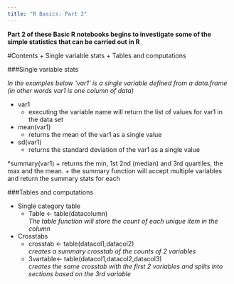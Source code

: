 ```yaml
---
title: "R Basics: Part 2"
---
```


__Part 2 of these Basic R notebooks begins to investigate some of the simple statistics that can be carried out in R __



#Contents
+ Single variable stats
+ Tables and computations

###Single variable stats

*In the examples below 'var1' is a single variable defined from a data.frame (in other words var1 is one column of data) *

* var1
    + executing the variable name will return the list of values for var1 in the data set
    
* mean(var1)
    + returns the mean of the var1 as a single value

* sd(var1)
    + returns the standard deviation of the var1 as a single value
    
*summary(var1)
    + returns the min, 1st 2nd (median) and 3rd quartiles, the max and the mean.
    + the summary function will accept multiple variables and return the summary stats for each
    
###Tables and computations

* Single category table  
    + Table <- table(datacolumn)  
      *The table function will store the count of each unique item in the column*  
* Crosstabs  
    + crosstab <- table(datacol1,datacol2)  
    *creates a summary crosstab of the counts of 2 variables*   
    + 3vartable<- table(datacol1,datacol2,datacol3)  
    *creates the same crosstab with the first 2 variables and splits into sections based on the 3rd variable*  
    

    

  
  
    
